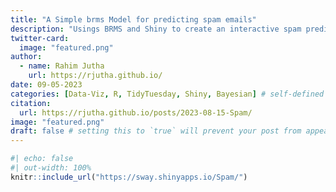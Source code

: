```yaml
---
title: "A Simple brms Model for predicting spam emails"
description: "Usings BRMS and Shiny to create an interactive spam prediction app."
twitter-card:
  image: "featured.png"
author:
  - name: Rahim Jutha
    url: https://rjutha.github.io/
date: 09-05-2023
categories: [Data-Viz, R, TidyTuesday, Shiny, Bayesian] # self-defined categories
citation:
  url: https://rjutha.github.io/posts/2023-08-15-Spam/
image: "featured.png"
draft: false # setting this to `true` will prevent your post from appearing on your listing page until you're ready
---
```


```r
#| echo: false
#| out-width: 100%
knitr::include_url("https://sway.shinyapps.io/Spam/")
```